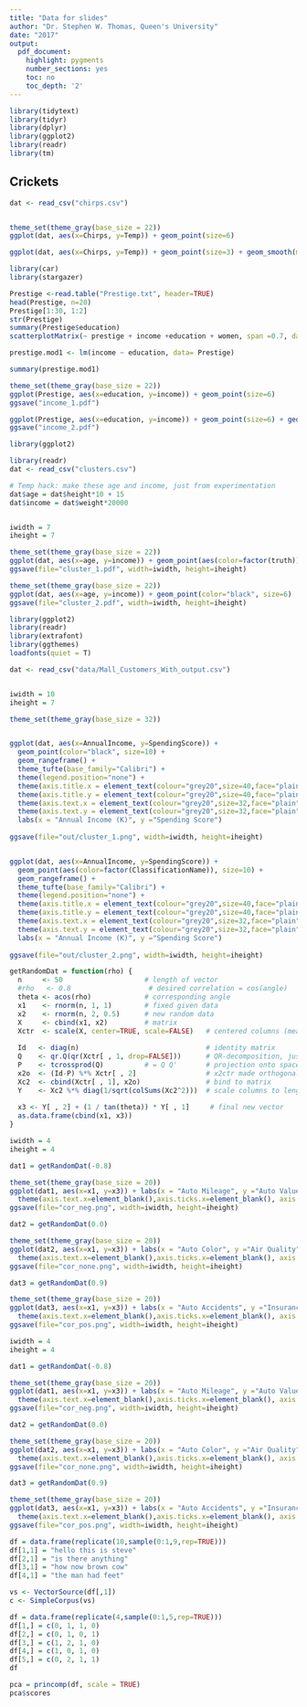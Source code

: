 ```yaml
---
title: "Data for slides"
author: "Dr. Stephen W. Thomas, Queen's University"
date: "2017"
output:
  pdf_document:
    highlight: pygments
    number_sections: yes
    toc: no
    toc_depth: '2'
---
```




```r
library(tidytext)
library(tidyr)
library(dplyr)
library(ggplot2)
library(readr)
library(tm)
```



## Crickets

```r
dat <- read_csv("chirps.csv")


theme_set(theme_gray(base_size = 22))
ggplot(dat, aes(x=Chirps, y=Temp)) + geom_point(size=6)

ggplot(dat, aes(x=Chirps, y=Temp)) + geom_point(size=3) + geom_smooth(method=lm)
```


```r

library(car)
library(stargazer)

Prestige <-read.table("Prestige.txt", header=TRUE)
head(Prestige, n=20)
Prestige[1:30, 1:2]
str(Prestige)
summary(Prestige$education)
scatterplotMatrix(~ prestige + income +education + women, span =0.7, data = Prestige)

prestige.mod1 <- lm(income ~ education, data= Prestige)

summary(prestige.mod1)

theme_set(theme_gray(base_size = 22))
ggplot(Prestige, aes(x=education, y=income)) + geom_point(size=6)
ggsave("income_1.pdf")

ggplot(Prestige, aes(x=education, y=income)) + geom_point(size=6) + geom_smooth(method = lm)
ggsave("income_2.pdf")
```


```r
library(ggplot2)

library(readr)
dat <- read_csv("clusters.csv")

# Temp hack: make these age and income, just from experimentation
dat$age = dat$height*10 + 15
dat$income = dat$weight*20000


iwidth = 7
iheight = 7

theme_set(theme_gray(base_size = 22))
ggplot(dat, aes(x=age, y=income)) + geom_point(aes(color=factor(truth)), size=6) + theme(legend.position="none")
ggsave(file="cluster_1.pdf", width=iwidth, height=iheight)

theme_set(theme_gray(base_size = 22))
ggplot(dat, aes(x=age, y=income)) + geom_point(color="black", size=6)
ggsave(file="cluster_2.pdf", width=iwidth, height=iheight)
```




```r

library(ggplot2)
library(readr)
library(extrafont)
library(ggthemes)
loadfonts(quiet = T)

dat <- read_csv("data/Mall_Customers_With_output.csv")


iwidth = 10
iheight = 7

theme_set(theme_gray(base_size = 32))


ggplot(dat, aes(x=AnnualIncome, y=SpendingScore)) + 
  geom_point(color="black", size=10) +
  geom_rangeframe() + 
  theme_tufte(base_family="Calibri") + 
  theme(legend.position="none") + 
  theme(axis.title.x = element_text(colour="grey20",size=40,face="plain")) + 
  theme(axis.title.y = element_text(colour="grey20",size=40,face="plain")) + 
  theme(axis.text.x = element_text(colour="grey20",size=32,face="plain")) + 
  theme(axis.text.y = element_text(colour="grey20",size=32,face="plain")) +
  labs(x = "Annual Income (K)", y ="Spending Score") 
  
ggsave(file="out/cluster_1.png", width=iwidth, height=iheight)


ggplot(dat, aes(x=AnnualIncome, y=SpendingScore)) + 
  geom_point(aes(color=factor(ClassificationName)), size=10) +
  geom_rangeframe() + 
  theme_tufte(base_family="Calibri") + 
  theme(legend.position="none") + 
  theme(axis.title.x = element_text(colour="grey20",size=40,face="plain")) + 
  theme(axis.title.y = element_text(colour="grey20",size=40,face="plain")) + 
  theme(axis.text.x = element_text(colour="grey20",size=32,face="plain")) + 
  theme(axis.text.y = element_text(colour="grey20",size=32,face="plain")) +
  labs(x = "Annual Income (K)", y ="Spending Score") 
  
ggsave(file="out/cluster_2.png", width=iwidth, height=iheight)


```

```r
getRandomDat = function(rho) {
  n     <- 50                    # length of vector
  #rho   <- 0.8                   # desired correlation = cos(angle)
  theta <- acos(rho)             # corresponding angle
  x1    <- rnorm(n, 1, 1)        # fixed given data
  x2    <- rnorm(n, 2, 0.5)      # new random data
  X     <- cbind(x1, x2)         # matrix
  Xctr  <- scale(X, center=TRUE, scale=FALSE)   # centered columns (mean 0)
  
  Id   <- diag(n)                               # identity matrix
  Q    <- qr.Q(qr(Xctr[ , 1, drop=FALSE]))      # QR-decomposition, just matrix Q
  P    <- tcrossprod(Q)          # = Q Q'       # projection onto space defined by x1
  x2o  <- (Id-P) %*% Xctr[ , 2]                 # x2ctr made orthogonal to x1ctr
  Xc2  <- cbind(Xctr[ , 1], x2o)                # bind to matrix
  Y    <- Xc2 %*% diag(1/sqrt(colSums(Xc2^2)))  # scale columns to length 1
  
  x3 <- Y[ , 2] + (1 / tan(theta)) * Y[ , 1]     # final new vector
  as.data.frame(cbind(x1, x3))
}

iwidth = 4
iheight = 4

dat1 = getRandomDat(-0.8)

theme_set(theme_gray(base_size = 20))
ggplot(dat1, aes(x=x1, y=x3)) + labs(x = "Auto Mileage", y ="Auto Value") + geom_point(color="black", size=3) +
  theme(axis.text.x=element_blank(),axis.ticks.x=element_blank(), axis.text.y=element_blank(), axis.ticks.y = element_blank())
ggsave(file="cor_neg.png", width=iwidth, height=iheight)

dat2 = getRandomDat(0.0)

theme_set(theme_gray(base_size = 20))
ggplot(dat2, aes(x=x1, y=x3)) + labs(x = "Auto Color", y ="Air Quality") + geom_point(color="black", size=3) +
  theme(axis.text.x=element_blank(),axis.ticks.x=element_blank(), axis.text.y=element_blank(), axis.ticks.y = element_blank())
ggsave(file="cor_none.png", width=iwidth, height=iheight)

dat3 = getRandomDat(0.9)

theme_set(theme_gray(base_size = 20))
ggplot(dat3, aes(x=x1, y=x3)) + labs(x = "Auto Accidents", y ="Insurance Cost") + geom_point(color="black", size=3) +
  theme(axis.text.x=element_blank(),axis.ticks.x=element_blank(), axis.text.y=element_blank(), axis.ticks.y = element_blank())
ggsave(file="cor_pos.png", width=iwidth, height=iheight)

```



```r
iwidth = 4
iheight = 4

dat1 = getRandomDat(-0.8)

theme_set(theme_gray(base_size = 20))
ggplot(dat1, aes(x=x1, y=x3)) + labs(x = "Auto Mileage", y ="Auto Value") + geom_point(color="black", size=3) +
  theme(axis.text.x=element_blank(),axis.ticks.x=element_blank(), axis.text.y=element_blank(), axis.ticks.y = element_blank())
ggsave(file="cor_neg.png", width=iwidth, height=iheight)

dat2 = getRandomDat(0.0)

theme_set(theme_gray(base_size = 20))
ggplot(dat2, aes(x=x1, y=x3)) + labs(x = "Auto Color", y ="Air Quality") + geom_point(color="black", size=3) +
  theme(axis.text.x=element_blank(),axis.ticks.x=element_blank(), axis.text.y=element_blank(), axis.ticks.y = element_blank())
ggsave(file="cor_none.png", width=iwidth, height=iheight)

dat3 = getRandomDat(0.9)

theme_set(theme_gray(base_size = 20))
ggplot(dat3, aes(x=x1, y=x3)) + labs(x = "Auto Accidents", y ="Insurance Cost") + geom_point(color="black", size=3) +
  theme(axis.text.x=element_blank(),axis.ticks.x=element_blank(), axis.text.y=element_blank(), axis.ticks.y = element_blank())
ggsave(file="cor_pos.png", width=iwidth, height=iheight)
```



```r
df = data.frame(replicate(10,sample(0:1,9,rep=TRUE)))
df[1,1] = "hello this is steve"
df[2,1] = "is there anything"
df[3,1] = "how now brown cow"
df[4,1] = "the man had feet"

vs <- VectorSource(df[,1])
c <- SimpleCorpus(vs)
```


```r
df = data.frame(replicate(4,sample(0:1,5,rep=TRUE)))
df[1,] = c(0, 1, 1, 0)
df[2,] = c(0, 1, 0, 1)
df[3,] = c(1, 2, 1, 0)
df[4,] = c(1, 0, 1, 0)
df[5,] = c(0, 2, 1, 1)
df

pca = princomp(df, scale = TRUE)
pca$scores

```